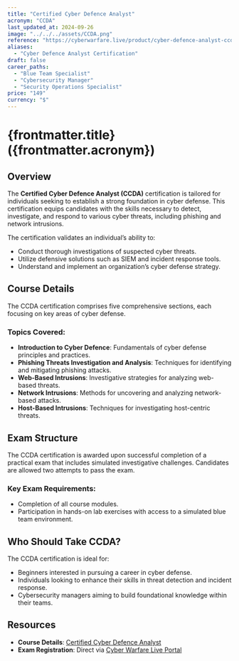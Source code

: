 ```yaml
---
title: "Certified Cyber Defence Analyst"
acronym: "CCDA"
last_updated_at: 2024-09-26
image: "../../../assets/CCDA.png"
reference: "https://cyberwarfare.live/product/cyber-defence-analyst-ccda/"
aliases:
  - "Cyber Defence Analyst Certification"
draft: false
career_paths:
  - "Blue Team Specialist"
  - "Cybersecurity Manager"
  - "Security Operations Specialist"
price: "149"
currency: "$"
---
```


# {frontmatter.title} ({frontmatter.acronym})

## Overview

The **Certified Cyber Defence Analyst (CCDA)** certification is tailored for individuals seeking to establish a strong
foundation in cyber defense. This certification equips candidates with the skills necessary to detect, investigate, and
respond to various cyber threats, including phishing and network intrusions.

The certification validates an individual’s ability to:

- Conduct thorough investigations of suspected cyber threats.
- Utilize defensive solutions such as SIEM and incident response tools.
- Understand and implement an organization’s cyber defense strategy.

## Course Details

The CCDA certification comprises five comprehensive sections, each focusing on key areas of cyber defense.

### Topics Covered:

- **Introduction to Cyber Defence**: Fundamentals of cyber defense principles and practices.
- **Phishing Threats Investigation and Analysis**: Techniques for identifying and mitigating phishing attacks.
- **Web-Based Intrusions**: Investigative strategies for analyzing web-based threats.
- **Network Intrusions**: Methods for uncovering and analyzing network-based attacks.
- **Host-Based Intrusions**: Techniques for investigating host-centric threats.

## Exam Structure

The CCDA certification is awarded upon successful completion of a practical exam that includes simulated investigative
challenges. Candidates are allowed two attempts to pass the exam.

### Key Exam Requirements:

- Completion of all course modules.
- Participation in hands-on lab exercises with access to a simulated blue team environment.

## Who Should Take CCDA?

The CCDA certification is ideal for:

- Beginners interested in pursuing a career in cyber defense.
- Individuals looking to enhance their skills in threat detection and incident response.
- Cybersecurity managers aiming to build foundational knowledge within their teams.

## Resources

- **Course Details**: [Certified Cyber Defence Analyst](https://cyberwarfare.live/product/cyber-defence-analyst-ccda/)
- **Exam Registration**: Direct via [Cyber Warfare Live Portal](https://cyberwarfare.live/)